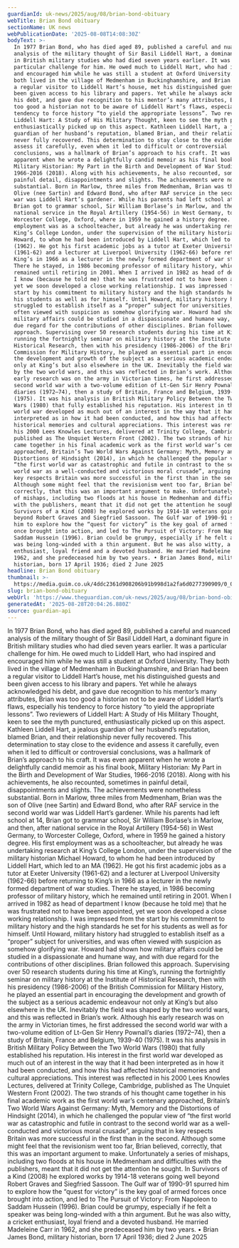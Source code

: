 ```yaml
---
guardianId: uk-news/2025/aug/08/brian-bond-obituary
webTitle: Brian Bond obituary
sectionName: UK news
webPublicationDate: '2025-08-08T14:08:30Z'
bodyText: >-
  In 1977 Brian Bond, who has died aged 89, published a careful and nuanced
  analysis of the military thought of Sir Basil Liddell Hart, a dominant figure
  in British military studies who had died seven years earlier. It was a
  particular challenge for him. He owed much to Liddell Hart, who had inspired
  and encouraged him while he was still a student at Oxford University. They
  both lived in the village of Medmenham in Buckinghamshire, and Brian had been
  a regular visitor to Liddell Hart’s house, met his distinguished guests and
  been given access to his library and papers. Yet while he always acknowledged
  his debt, and gave due recognition to his mentor’s many attributes, Brian was
  too good a historian not to be aware of Liddell Hart’s flaws, especially his
  tendency to force history “to yield the appropriate lessons”. Two reviewers of
  Liddell Hart: A Study of His Military Thought, keen to see the myth punctured,
  enthusiastically picked up on this aspect. Kathleen Liddell Hart, a jealous
  guardian of her husband’s reputation, blamed Brian, and their relationship
  never fully recovered. This determination to stay close to the evidence and
  assess it carefully, even when it led to difficult or controversial
  conclusions, was a hallmark of Brian’s approach to his craft. It was even
  apparent when he wrote a delightfully candid memoir as his final book,
  Military Historian: My Part in the Birth and Development of War Studies,
  1966-2016 (2018). Along with his achievements, he also recounted, sometimes in
  painful detail, disappointments and slights. The achievements were nonetheless
  substantial. Born in Marlow, three miles from Medmenham, Brian was the son of
  Olive (nee Sartin) and Edward Bond, who after RAF service in the second world
  war was Liddell Hart’s gardener. While his parents had left school at 14,
  Brian got to grammar school, Sir William Borlase’s in Marlow, and then, after
  national service in the Royal Artillery (1954-56) in West Germany, to
  Worcester College, Oxford, where in 1959 he gained a history degree. His first
  employment was as a schoolteacher, but already he was undertaking research at
  King’s College London, under the supervision of the military historian Michael
  Howard, to whom he had been introduced by Liddell Hart, which led to an MA
  (1962). He got his first academic jobs as a tutor at Exeter University
  (1961-62) and a lecturer at Liverpool University (1962-66) before returning to
  King’s in 1966 as a lecturer in the newly formed department of war studies.
  There he stayed, in 1986 becoming professor of military history, which he
  remained until retiring in 2001. When I arrived in 1982 as head of department
  I know (because he told me) that he was frustrated not to have been appointed,
  yet we soon developed a close working relationship. I was impressed from the
  start by his commitment to military history and the high standards he set for
  his students as well as for himself. Until Howard, military history had
  struggled to establish itself as a “proper” subject for universities, and was
  often viewed with suspicion as somehow glorifying war. Howard had shown how
  military affairs could be studied in a dispassionate and humane way, and with
  due regard for the contributions of other disciplines. Brian followed this
  approach. Supervising over 50 research students during his time at King’s,
  running the fortnightly seminar on military history at the Institute of
  Historical Research, then with his presidency (1986-2006) of the British
  Commission for Military History, he played an essential part in encouraging
  the development and growth of the subject as a serious academic endeavour not
  only at King’s but also elsewhere in the UK. Inevitably the field was shaped
  by the two world wars, and this was reflected in Brian’s work. Although his
  early research was on the army in Victorian times, he first addressed the
  second world war with a two-volume edition of Lt-Gen Sir Henry Pownall’s
  diaries (1972–74), then a study of Britain, France and Belgium, 1939-40
  (1975). It was his analysis in British Military Policy Between the Two World
  Wars (1980) that fully established his reputation. His interest in the first
  world war developed as much out of an interest in the way that it had been
  interpreted as in how it had been conducted, and how this had affected
  historical memories and cultural appreciations. This interest was reflected in
  his 2000 Lees Knowles Lectures, delivered at Trinity College, Cambridge,
  published as The Unquiet Western Front (2002). The two strands of his thought
  came together in his final academic work as the first world war’s centenary
  approached, Britain’s Two World Wars Against Germany: Myth, Memory and the
  Distortions of Hindsight (2014), in which he challenged the popular view of
  “the first world war as catastrophic and futile in contrast to the second
  world war as a well-conducted and victorious moral crusade”, arguing that in
  key respects Britain was more successful in the first than in the second.
  Although some might feel that the revisionism went too far, Brian believed,
  correctly, that this was an important argument to make. Unfortunately a series
  of mishaps, including two floods at his house in Medmenham and difficulties
  with the publishers, meant that it did not get the attention he sought. In
  Survivors of a Kind (2008) he explored works by 1914-18 veterans going well
  beyond Robert Graves and Siegfried Sassoon. The Gulf war of 1990-91 spurred
  him to explore how the “quest for victory” is the key goal of armed forces
  once brought into action, and led to The Pursuit of Victory: From Napoleon to
  Saddam Hussein (1996). Brian could be grumpy, especially if he felt a speaker
  was being long-winded with a thin argument. But he was also witty, a cricket
  enthusiast, loyal friend and a devoted husband. He married Madeleine Carr in
  1962, and she predeceased him by two years. • Brian James Bond, military
  historian, born 17 April 1936; died 2 June 2025
headline: Brian Bond obituary
thumbnail: >-
  https://media.guim.co.uk/4ddc2361d908206b91b998d1a2fa6d0277390909/0_0_540_432/500.jpg
slug: brian-bond-obituary
webUrl: 'https://www.theguardian.com/uk-news/2025/aug/08/brian-bond-obituary'
generatedAt: '2025-08-28T20:04:26.880Z'
source: guardian-api
---
```

In 1977 Brian Bond, who has died aged 89, published a careful and nuanced analysis of the military thought of Sir Basil Liddell Hart, a dominant figure in British military studies who had died seven years earlier. It was a particular challenge for him. He owed much to Liddell Hart, who had inspired and encouraged him while he was still a student at Oxford University. They both lived in the village of Medmenham in Buckinghamshire, and Brian had been a regular visitor to Liddell Hart’s house, met his distinguished guests and been given access to his library and papers. Yet while he always acknowledged his debt, and gave due recognition to his mentor’s many attributes, Brian was too good a historian not to be aware of Liddell Hart’s flaws, especially his tendency to force history “to yield the appropriate lessons”. Two reviewers of Liddell Hart: A Study of His Military Thought, keen to see the myth punctured, enthusiastically picked up on this aspect. Kathleen Liddell Hart, a jealous guardian of her husband’s reputation, blamed Brian, and their relationship never fully recovered. This determination to stay close to the evidence and assess it carefully, even when it led to difficult or controversial conclusions, was a hallmark of Brian’s approach to his craft. It was even apparent when he wrote a delightfully candid memoir as his final book, Military Historian: My Part in the Birth and Development of War Studies, 1966-2016 (2018). Along with his achievements, he also recounted, sometimes in painful detail, disappointments and slights. The achievements were nonetheless substantial. Born in Marlow, three miles from Medmenham, Brian was the son of Olive (nee Sartin) and Edward Bond, who after RAF service in the second world war was Liddell Hart’s gardener. While his parents had left school at 14, Brian got to grammar school, Sir William Borlase’s in Marlow, and then, after national service in the Royal Artillery (1954-56) in West Germany, to Worcester College, Oxford, where in 1959 he gained a history degree. His first employment was as a schoolteacher, but already he was undertaking research at King’s College London, under the supervision of the military historian Michael Howard, to whom he had been introduced by Liddell Hart, which led to an MA (1962). He got his first academic jobs as a tutor at Exeter University (1961-62) and a lecturer at Liverpool University (1962-66) before returning to King’s in 1966 as a lecturer in the newly formed department of war studies. There he stayed, in 1986 becoming professor of military history, which he remained until retiring in 2001. When I arrived in 1982 as head of department I know (because he told me) that he was frustrated not to have been appointed, yet we soon developed a close working relationship. I was impressed from the start by his commitment to military history and the high standards he set for his students as well as for himself. Until Howard, military history had struggled to establish itself as a “proper” subject for universities, and was often viewed with suspicion as somehow glorifying war. Howard had shown how military affairs could be studied in a dispassionate and humane way, and with due regard for the contributions of other disciplines. Brian followed this approach. Supervising over 50 research students during his time at King’s, running the fortnightly seminar on military history at the Institute of Historical Research, then with his presidency (1986-2006) of the British Commission for Military History, he played an essential part in encouraging the development and growth of the subject as a serious academic endeavour not only at King’s but also elsewhere in the UK. Inevitably the field was shaped by the two world wars, and this was reflected in Brian’s work. Although his early research was on the army in Victorian times, he first addressed the second world war with a two-volume edition of Lt-Gen Sir Henry Pownall’s diaries (1972–74), then a study of Britain, France and Belgium, 1939-40 (1975). It was his analysis in British Military Policy Between the Two World Wars (1980) that fully established his reputation. His interest in the first world war developed as much out of an interest in the way that it had been interpreted as in how it had been conducted, and how this had affected historical memories and cultural appreciations. This interest was reflected in his 2000 Lees Knowles Lectures, delivered at Trinity College, Cambridge, published as The Unquiet Western Front (2002). The two strands of his thought came together in his final academic work as the first world war’s centenary approached, Britain’s Two World Wars Against Germany: Myth, Memory and the Distortions of Hindsight (2014), in which he challenged the popular view of “the first world war as catastrophic and futile in contrast to the second world war as a well-conducted and victorious moral crusade”, arguing that in key respects Britain was more successful in the first than in the second. Although some might feel that the revisionism went too far, Brian believed, correctly, that this was an important argument to make. Unfortunately a series of mishaps, including two floods at his house in Medmenham and difficulties with the publishers, meant that it did not get the attention he sought. In Survivors of a Kind (2008) he explored works by 1914-18 veterans going well beyond Robert Graves and Siegfried Sassoon. The Gulf war of 1990-91 spurred him to explore how the “quest for victory” is the key goal of armed forces once brought into action, and led to The Pursuit of Victory: From Napoleon to Saddam Hussein (1996). Brian could be grumpy, especially if he felt a speaker was being long-winded with a thin argument. But he was also witty, a cricket enthusiast, loyal friend and a devoted husband. He married Madeleine Carr in 1962, and she predeceased him by two years. • Brian James Bond, military historian, born 17 April 1936; died 2 June 2025
